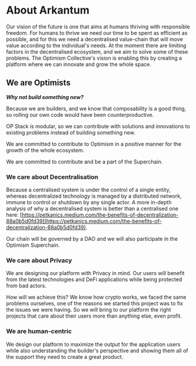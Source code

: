 # About Arkantum

Our vision of the future is one that aims at humans thriving with responsible freedom. 
For humans to thrive we need our time to be spent as efficient as possible, and for this we need a decentralised value-chain that will move value according to the individual's needs.
At the moment there are limiting factors in the decentralised ecosystem, and we aim to solve some of these problems. 
The Optimism Collective's vision is enabling this by creating a platform where we can innovate and grow the whole space.

## We are Optimists

***Why not build something new?***

Because we are builders, and we know that composability is a good thing, so rolling our own code would have been counterproductive.

OP Stack is modular, so we can contribute with solutions and innovations to existing problems instead of building something new.

We are committed to contribute to Optimism in a positive manner for the growth of the whole ecosystem.

We are committed to contribute and be a part of the Superchain.

### We care about Decentralisation

Because a centralised system is under the control of a single entity, whereas decentralized technology is managed by a distributed network, immune to control or shutdown by any single actor. A more in-depth analysis of why a decentralised system is better than a centralised one here: [https://petkanics.medium.com/the-benefits-of-decentralization-88a0b5d0fd39](https://petkanics.medium.com/the-benefits-of-decentralization-88a0b5d0fd39).

Our chain will be governed by a DAO and we will also participate in the Optimism Superchain.

### We care about Privacy

We are designing our platform with Privacy in mind. Our users will benefit from the latest technologies and DeFi applications while being protected from bad actors.

How will we achieve this? We know how crypto works, we faced the same problems ourselves, one of the reasons we started this project was to fix the issues we were having. So we will bring to our platform the right projects that care about their users more than anything else, even profit.

### We are human-centric

We design our platform to maximize the output for the application users while also understanding the builder's perspective and showing them all of the support they need to create a great product.